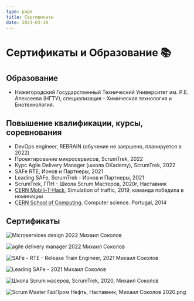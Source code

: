 ```yaml
---
type: page
title: Сертификаты
date: 2021-03-18
---
```


# Сертификаты и Образование 📚

## Образование
- Нижегородский Государственный Технический Университет им. Р.Е. Алексеева (НГТУ), специализация - Химическая технология и Биотехнология.


## Повышение квалификации, курсы, соревнования
- DevOps engineer, REBRAIN (обучение не заершено, планируется в 2022)
- Проектирование микросервисов, ScrumTrek, 2022
- Курс Agile Delivery Manager (школа OKademy), ScrumTrek, 2022
- SAFe RTE, Ионов и Партнеры, 2021
- Leading SAFe, ScrumTrek - Ионов и Партнеры, 2021
- ScrumTrek, ГПН - Школа Scrum Мастеров, 2020г, Наставник
- [CERN Mobili-T-Hack](https://indico.cern.ch/event/791709/registrations/participants), Simulation of traffic, 2019, команда победила в номинации
- [CERN School of Computing](https://indico.cern.ch/event/298406/). Computer science. Portugal, 2014

## Сертификаты

<Image
  src="/images/Certificate_Microservices_Michael_Sokolov_2022.png"
  alt="Microservices design 2022 Михаил Соколов"
  width={1125}
  height={750}
  priority
  className="next-image"
/>

<Image
  src="/images/agile-delivery-manager-2022-michael-sokolov.png"
  alt="agile delivery manager 2022 Михаил Соколов"
  width={1125}
  height={750}
  priority
  className="next-image"
/>


<Image
  src="/images/safe-rte-2021-michael-sokolov.png"
  alt="SAFe - RTE - Release Train Engineer, 2021 Михаил Соколов"
  width={750}
  height={1100}
  priority
  className="next-image"
/>

<Image
  src="/images/leading-safe-michael-sokolov-2021.png"
  alt="Leading SAFe - 2021 Михаил Соколов"
  width={750}
  height={1100}
  priority
  className="next-image"
/>


<Image
  src="/images/scrum-master-school-2020-michael-sokolov.png"
  alt="Школа Scrum масеров, ScrumTrek, 2020, Михаил Соколов"
  width={1125}
  height={750}
  priority
  className="next-image"
/>


<Image
  src="/images/scrum-master-gazprom-neft-michsel-sokolov-2020.png"
  alt="Scrum Master ГазПром Нефть, Наставник, Михаил Соколов 2020.png"
  width={750}
  height={1100}
  priority
  className="next-image"
/>

